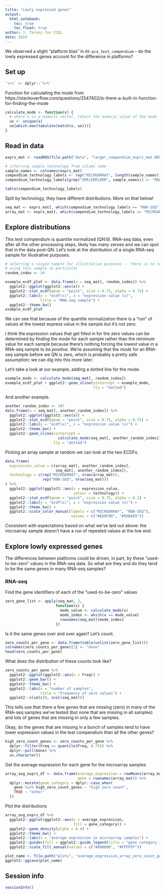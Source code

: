 ```yaml
---
title: "Lowly expressed genes"
output:   
  html_notebook: 
    toc: true
    toc_float: true
author: J. Taroni for CCDL
date: 2019
---
```


We observed a slight "platform bias" in `05-pca_test_compendium` --
do the lowly expressed genes account for the difference in platforms?

## Set up

```r
`%>%` <- dplyr::`%>%`
```

Function for calculating the mode from 
https://stackoverflow.com/questions/2547402/is-there-a-built-in-function-for-finding-the-mode

```r
calculate_mode <- function(x) {
  # where x is a numeric vector, return the numeric value of the mode 
  ux <- unique(x)
  ux[which.max(tabulate(match(x, ux)))]
}
```

## Read in data

```r
exprs_mat <- readRDS(file.path("data", "larger_compendium_exprs_mat.RDS"))
```

```r
# inferring sample technology from column name
sample_names <- colnames(exprs_mat)
compendium_technology_labels <- rep("MICROARRAY", length(sample_names))
compendium_technology_labels[grep("SRR|ERR|DRR", sample_names)] <- "RNA-SEQ"
```

```r
table(compendium_technology_labels)
```

Split by technology, they have different distributions.
More on that below!

```r
seq_mat <- exprs_mat[, which(compendium_technology_labels == "RNA-SEQ")]
array_mat <- exprs_mat[, which(compendium_technology_labels == "MICROARRAY")]
```

## Explore distributions

This test compendium is quantile normalized (QN'd). 
RNA-seq data, even after all the other processing steps, likely has many 
zeroes and we can spot that in the data post-QN.
Let's look at the distribution of a single RNA-seq sample for illustrative
purposes.

```r
# selecting a single sample for illustrative purposes -- there is no reason for
# using this sample in particular
random_index <- 34
```

```r
example_ecdf_plot <- data.frame(x = seq_mat[, random_index]) %>%
  ggplot2::ggplot(ggplot2::aes(x)) +
  ggplot2::stat_ecdf(geom = "point", size = 0.75, alpha = 0.75) +
  ggplot2::labs(y = "ecdf(x)", x = "expression value (x)",
                title = "RNA-seq sample") +
  ggplot2::theme_bw()
example_ecdf_plot
```

We can see that because of the quantile normalization there is a "run" of
values at the lowest express value in the sample _but_ it's not zero.

I _think_ the expression values that get filled in for the zero values can be 
determined by finding the mode for each sample rather than the minimum value
for each sample because there's nothing forcing the lowest value in a RNA-seq
sample to be _positive_.
We're assuming that the _mode_ for an RNA-seq sample before we QN is zero, which
is probably a pretty safe assumption;
we can dig into this more later.

Let's take a look at our example, adding a dotted line for the mode.

```r
example_mode <- calculate_mode(seq_mat[, random_index])
example_ecdf_plot + ggplot2::geom_vline(xintercept = example_mode,
                                        lty = "dotted")
```

And another example.

```r
another_random_index <- 387
data.frame(x = seq_mat[, another_random_index]) %>%
  ggplot2::ggplot(ggplot2::aes(x)) +
  ggplot2::stat_ecdf(geom = "point", size = 0.75, alpha = 0.75) +
  ggplot2::labs(y = "ecdf(x)", x = "expression value (x)") +
  ggplot2::theme_bw() +
  ggplot2::geom_vline(xintercept = 
                        calculate_mode(seq_mat[, another_random_index]),
                      lty = "dotted")
```

Picking an array sample at random we can look at the two ECDFs.

```r
data.frame(
  expression_value = c(array_mat[, another_random_index],
                       seq_mat[, another_random_index]),
  technology = c(rep("MICROARRAY", nrow(array_mat)),
                 rep("RNA-SEQ", nrow(seq_mat)))
) %>% 
  ggplot2::ggplot(ggplot2::aes(x = expression_value,
                               colour = technology)) +
  ggplot2::stat_ecdf(geom = "point", size = 0.75, alpha = 0.2) +
  ggplot2::labs(y = "ecdf(x)", x = "expression value (x)") +
  ggplot2::theme_bw() +
  ggplot2::scale_color_manual(labels = c("MICROARRAY", "RNA-SEQ"), 
                              values = c("#E69F00", "#56B4E9"))
```

Consistent with expectations based on what we've laid out above: the microarray
sample doesn't have a run of repeated values at the low end.

## Explore lowly expressed genes

The differences between platforms could be driven, in part, by these 
"used-to-be-zero" values in the RNA-seq data.
So what are they and do they tend to be the same genes in many RNA-seq samples?

### RNA-seq

Find the gene identifiers of each of the "used-to-be-zero" values

```r
zero_gene_list <- apply(seq_mat, 2, 
                       function(x) { 
                         mode_value <- calculate_mode(x)
                         mode_index <- which(x == mode_value)
                         rownames(seq_mat)[mode_index]
                       })
```

Is it the same genes over and over again? 
Let's count.

```r
zero_counts_per_gene <- data.frame(table(unlist(zero_gene_list)))
colnames(zero_counts_per_gene)[1] <- "Gene"
head(zero_counts_per_gene)
```

What does the distribution of these counts look like?

```r
zero_counts_per_gene %>%
  ggplot2::ggplot(ggplot2::aes(x = Freq)) +
  ggplot2::geom_bar() +
  ggplot2::theme_bw() +
  ggplot2::labs(x = "number of samples",
                title = "Frequency of zero values") +
  ggplot2::xlim(c(0, ncol(seq_mat)))
```

This tells use that there a few genes that are missing (zero) in many of the 
RNA-seq samples we've tested (but none that are missing in all samples) and lots
of genes that are missing in only a few samples.

Okay, do the genes that are missing in a bunch of samples tend to have lower
expression values in the test compendium than all the other genes?

```r
high_zero_count_genes <- zero_counts_per_gene %>%
  dplyr::filter(Freq >= quantile(Freq, 0.75)) %>%
  dplyr::pull(Gene) %>%
  as.character()
```

Get the average expression for each gene for the microarray samples

```r
array_avg_exprs_df <- data.frame(average_expression = rowMeans(array_mat),
                                 gene = rownames(array_mat)) %>%
  dplyr::mutate(gene_category = dplyr::case_when(
    gene %in% high_zero_count_genes ~ "high zero count",
    TRUE ~ "other"
  ))
```

Plot the distributions

```r
array_avg_exprs_df %>%
  ggplot2::ggplot(ggplot2::aes(x = average_expression,
                               fill = gene_category)) +
  ggplot2::geom_density(alpha = 0.4) +
  ggplot2::theme_bw() +
  ggplot2::labs(x = "average expression in microarray samples") +
  ggplot2::guides(fill = ggplot2::guide_legend(title = "gene category in RNA-seq")) +
  ggplot2::scale_fill_manual(values = c("#000000", "#FFFFFF"))
```

```r
plot_name <- file.path("plots", "average_expression_array_zero_count_genes.png")
ggplot2::ggsave(plot_name)
```

## Session info

```r
sessionInfo()
```

